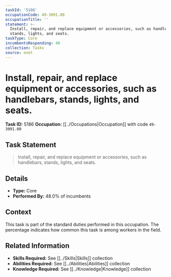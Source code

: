 ```yaml
---
taskId: '5186'
occupationCode: 49-3091.00
occupationTitle: ''
statement: >-
  Install, repair, and replace equipment or accessories, such as handlebars,
  stands, lights, and seats.
taskType: Core
incumbentsResponding: 48
collection: Tasks
source: onet
---
```

# Install, repair, and replace equipment or accessories, such as handlebars, stands, lights, and seats.

**Task ID:** 5186
**Occupation:** [[../Occupations|Occupation]] with code `49-3091.00`

## Task Statement

> Install, repair, and replace equipment or accessories, such as handlebars, stands, lights, and seats.

## Details

- **Type:** Core
- **Performed By:** 48.0% of incumbents

## Context

This task is part of the standard duties performed in this occupation. The percentage indicates how common this task is among workers in the field.

## Related Information

- **Skills Required:** See [[../Skills|Skills]] collection
- **Abilities Required:** See [[../Abilities|Abilities]] collection
- **Knowledge Required:** See [[../Knowledge|Knowledge]] collection
